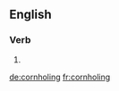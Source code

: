 ==English==

===Verb===
{{head|en|present participle}}

# {{present participle of|cornhole|lang=en}}

[[de:cornholing]]
[[fr:cornholing]]